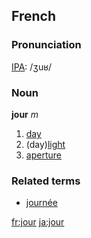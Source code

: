 == French ==
===Pronunciation===
[[w:IPA|IPA]]: /ʒuʁ/

=== Noun ===
'''jour''' ''m''

# [[day]]
# (day)[[light]]
# [[aperture]]

===Related terms===
*[[journée]]
[[fr:jour]]
[[ja:jour]]
